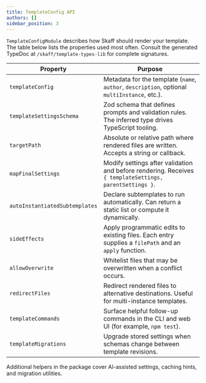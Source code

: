 ```yaml
---
title: TemplateConfig API
authors: []
sidebar_position: 3
---
```


`TemplateConfigModule` describes how Skaff should render your template. The table below lists the properties used most often. Consult the generated TypeDoc at `/skaff/template-types-lib` for complete signatures.

| Property                       | Purpose                                                                                                 |
| ------------------------------ | ------------------------------------------------------------------------------------------------------- |
| `templateConfig`               | Metadata for the template (`name`, `author`, `description`, optional `multiInstance`, etc.).            |
| `templateSettingsSchema`       | Zod schema that defines prompts and validation rules. The inferred type drives TypeScript tooling.      |
| `targetPath`                   | Absolute or relative path where rendered files are written. Accepts a string or callback.               |
| `mapFinalSettings`             | Modify settings after validation and before rendering. Receives `{ templateSettings, parentSettings }`. |
| `autoInstantiatedSubtemplates` | Declare subtemplates to run automatically. Can return a static list or compute it dynamically.          |
| `sideEffects`                  | Apply programmatic edits to existing files. Each entry supplies a `filePath` and an `apply` function.   |
| `allowOverwrite`               | Whitelist files that may be overwritten when a conflict occurs.                                         |
| `redirectFiles`                | Redirect rendered files to alternative destinations. Useful for multi-instance templates.               |
| `templateCommands`             | Surface helpful follow-up commands in the CLI and web UI (for example, `npm test`).                     |
| `templateMigrations`           | Upgrade stored settings when schemas change between template revisions.                                 |

Additional helpers in the package cover AI-assisted settings, caching hints, and migration utilities.
